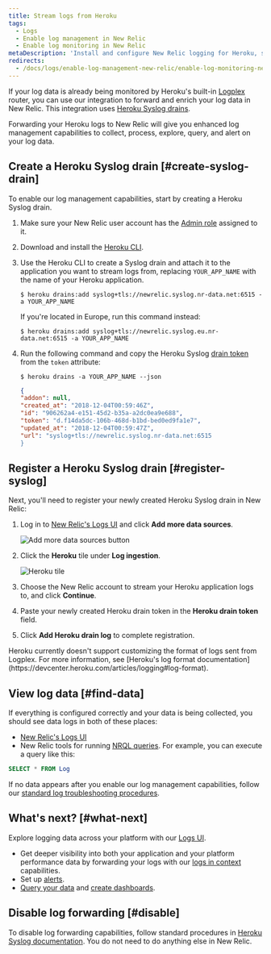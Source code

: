 ```yaml
---
title: Stream logs from Heroku
tags:
  - Logs
  - Enable log management in New Relic
  - Enable log monitoring in New Relic
metaDescription: 'Install and configure New Relic logging for Heroku, so you can use enhanced log management capabilities.'
redirects:
  - /docs/logs/enable-log-management-new-relic/enable-log-monitoring-new-relic/heroku-log-forwarding/
---
```




If your log data is already being monitored by Heroku's built-in [Logplex](https://devcenter.heroku.com/articles/logplex) router, you can use our integration to forward and enrich your log data in New Relic. This integration uses [Heroku Syslog drains](https://devcenter.heroku.com/articles/log-drains#syslog-drains).

Forwarding your Heroku logs to New Relic will give you enhanced log management capabilities to collect, process, explore, query, and alert on your log data.

## Create a Heroku Syslog drain [#create-syslog-drain]

To enable our log management capabilities, start by creating a Heroku Syslog drain.

1. Make sure your New Relic user account has the [Admin role](/docs/accounts/original-accounts-billing/original-users-roles/users-roles-original-user-model/#roles) assigned to it.

2. Download and install the [Heroku CLI](https://devcenter.heroku.com/articles/heroku-cli#download-and-install).

3. Use the Heroku CLI to create a Syslog drain and attach it to the application you want to stream logs from, replacing `YOUR_APP_NAME` with the name of your Heroku application.

   ```shell
   $ heroku drains:add syslog+tls://newrelic.syslog.nr-data.net:6515 -a YOUR_APP_NAME
   ```

   If you're located in Europe, run this command instead:

   ```shell
   $ heroku drains:add syslog+tls://newrelic.syslog.eu.nr-data.net:6515 -a YOUR_APP_NAME
   ```

4. Run the following command and copy the Heroku Syslog [drain token](https://devcenter.heroku.com/articles/log-drains#drain-tokens) from the `token` attribute:

   ```shell
   $ heroku drains -a YOUR_APP_NAME --json
   ```

   ```json
   {
   "addon": null,
   "created_at": "2018-12-04T00:59:46Z",
   "id": "906262a4-e151-45d2-b35a-a2dc0ea9e688",
   "token": "d.f14da5dc-106b-468d-b1bd-bed0ed9fa1e7",
   "updated_at": "2018-12-04T00:59:47Z",
   "url": "syslog+tls://newrelic.syslog.nr-data.net:6515
   }
   ```

## Register a Heroku Syslog drain [#register-syslog]

Next, you'll need to register your newly created Heroku Syslog drain in New Relic:

1. Log in to [New Relic's Logs UI](https://one.newrelic.com/launcher/logger.log-launcher) and click **Add more data sources**.

   <img
     title="Add more data sources button"
     alt="Add more data sources button"
     src={addData}
   />

2. Click the **Heroku** tile under **Log ingestion**.

   <img
     title="Heroku tile"
     alt="Heroku tile"
     src={herokuTile}
   />

3. Choose the New Relic account to stream your Heroku application logs to, and click **Continue**.

4. Paste your newly created Heroku drain token in the **Heroku drain token** field.

5. Click **Add Heroku drain log** to complete registration.

<Callout variant="important">
  Heroku currently doesn't support customizing the format of logs sent from Logplex. For more information, see [Heroku's log format documentation](https://devcenter.heroku.com/articles/logging#log-format).
</Callout>

## View log data [#find-data]

If everything is configured correctly and your data is being collected, you should see data logs in both of these places:

* [New Relic's Logs UI](https://one.newrelic.com/launcher/logger.log-launcher)
* New Relic tools for running [NRQL queries](/docs/chart-builder/use-chart-builder/choose-data/use-advanced-nrql-mode-specify-data). For example, you can execute a query like this:

```sql
SELECT * FROM Log
```

If no data appears after you enable our log management capabilities, follow our [standard log troubleshooting procedures](/docs/logs/log-management/troubleshooting/no-log-data-appears-ui/).

## What's next? [#what-next]

Explore logging data across your platform with our [Logs UI](/docs/logs/log-management/ui-data/use-logs-ui/).

* Get deeper visibility into both your application and your platform performance data by forwarding your logs with our [logs in context](/docs/logs/enable-log-management-new-relic/configure-logs-context/configure-logs-context-apm-agents/) capabilities.
* Set up [alerts](/docs/alerts-applied-intelligence/new-relic-alerts/alert-conditions/create-alert-conditions/).
* [Query your data](/docs/query-your-data/explore-query-data/get-started/introduction-querying-new-relic-data/) and [create dashboards](/docs/query-your-data/explore-query-data/dashboards/introduction-dashboards/).

## Disable log forwarding [#disable]

To disable log forwarding capabilities, follow standard procedures in [Heroku Syslog documentation](https://devcenter.heroku.com/articles/log-drains#syslog-drains). You do not need to do anything else in New Relic.
